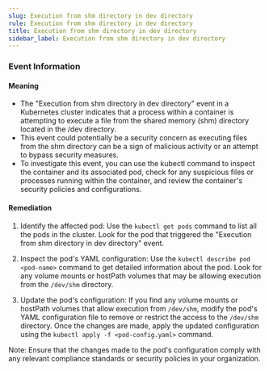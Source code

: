 ```yaml
--- 
slug: Execution from shm directory in dev directory
rule: Execution from shm directory in dev directory
title: Execution from shm directory in dev directory
sidebar_label: Execution from shm directory in dev directory
---
```

                   
### Event Information

#### Meaning

- The "Execution from shm directory in dev directory" event in a Kubernetes cluster indicates that a process within a container is attempting to execute a file from the shared memory (shm) directory located in the /dev directory.
- This event could potentially be a security concern as executing files from the shm directory can be a sign of malicious activity or an attempt to bypass security measures.
- To investigate this event, you can use the kubectl command to inspect the container and its associated pod, check for any suspicious files or processes running within the container, and review the container's security policies and configurations.

#### Remediation

1. Identify the affected pod: Use the `kubectl get pods` command to list all the pods in the cluster. Look for the pod that triggered the "Execution from shm directory in dev directory" event.

2. Inspect the pod's YAML configuration: Use the `kubectl describe pod <pod-name>` command to get detailed information about the pod. Look for any volume mounts or hostPath volumes that may be allowing execution from the `/dev/shm` directory.

3. Update the pod's configuration: If you find any volume mounts or hostPath volumes that allow execution from `/dev/shm`, modify the pod's YAML configuration file to remove or restrict the access to the `/dev/shm` directory. Once the changes are made, apply the updated configuration using the `kubectl apply -f <pod-config.yaml>` command.

Note: Ensure that the changes made to the pod's configuration comply with any relevant compliance standards or security policies in your organization.


 